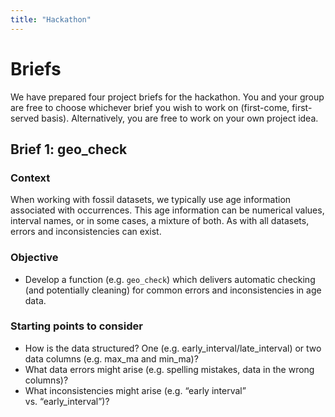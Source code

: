 ```yaml
---
title: "Hackathon"
---
```


# Briefs

We have prepared four project briefs for the hackathon. You and your group are free to choose whichever brief you wish to work on (first-come, first-served basis). Alternatively, you are free to work on your own project idea.

## Brief 1: geo_check

### Context

When working with fossil datasets, we typically use age information associated with occurrences. This age information can be numerical values, interval names, or in some cases, a mixture of both. As with all datasets, errors and inconsistencies can exist.

### Objective

* Develop a function (e.g. `geo_check`) which delivers automatic checking (and potentially cleaning) for common errors and inconsistencies in age data.

### Starting points to consider

* How is the data structured? One (e.g. early_interval/late_interval) or two data columns (e.g. max_ma and min_ma)?
* What data errors might arise (e.g. spelling mistakes, data in the wrong columns)?
* What inconsistencies might arise (e.g. "early interval" vs. "early_interval")?

